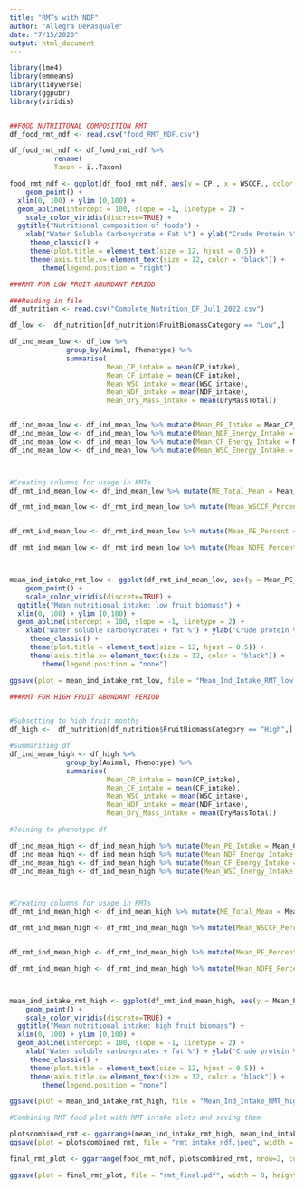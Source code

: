 ---
title: "RMTs with NDF"
author: "Allegra DePasquale"
date: "7/15/2020"
output: html_document
---
``` {r}
library(lme4)
library(emmeans)
library(tidyverse)
library(ggpubr)
library(viridis)


##FOOD NUTRIITONAL COMPOSITION RMT
df_food_rmt_ndf <- read.csv("food_RMT_NDF.csv")

df_food_rmt_ndf <- df_food_rmt_ndf %>% 
           rename(
           Taxon = ï..Taxon)                       

food_rmt_ndf <- ggplot(df_food_rmt_ndf, aes(y = CP., x = WSCCF., color = Food.Type, shape = Food.Type)) + 
    geom_point() +
  xlim(0, 100) + ylim (0,100) +
  geom_abline(intercept = 100, slope = -1, linetype = 2) +
    scale_color_viridis(discrete=TRUE) +
  ggtitle("Nutritional composition of foods") +
    xlab("Water Soluble Carbohydrate + Fat %") + ylab("Crude Protein %") +
     theme_classic() +
     theme(plot.title = element_text(size = 12, hjust = 0.5)) +
     theme(axis.title.x= element_text(size = 12, color = "black")) +
        theme(legend.position = "right")


``` 

```{r}

###RMT FOR LOW FRUIT ABUNDANT PERIOD

###Reading in file
df_nutrition <- read.csv("Complete_Nutrition_DF_Jul1_2022.csv")

df_low <-  df_nutrition[df_nutrition$FruitBiomassCategory == "Low",]

df_ind_mean_low <- df_low %>%
              group_by(Animal, Phenotype) %>%
              summarise(
                        Mean_CP_intake = mean(CP_intake),
                        Mean_CF_intake = mean(CF_intake),
                        Mean_WSC_intake = mean(WSC_intake),
                        Mean_NDF_intake = mean(NDF_intake),
                        Mean_Dry_Mass_intake = mean(DryMassTotal))


df_ind_mean_low <- df_ind_mean_low %>% mutate(Mean_PE_Intake = Mean_CP_intake * 4)  
df_ind_mean_low <- df_ind_mean_low %>% mutate(Mean_NDF_Energy_Intake = Mean_NDF_intake * 4)
df_ind_mean_low <- df_ind_mean_low %>% mutate(Mean_CF_Energy_Intake = Mean_CF_intake * 9)
df_ind_mean_low <- df_ind_mean_low %>% mutate(Mean_WSC_Energy_Intake = Mean_WSC_intake * 4)



#Creating columns for usage in RMTs
df_rmt_ind_mean_low <- df_ind_mean_low %>% mutate(ME_Total_Mean = Mean_PE_Intake + Mean_CF_Energy_Intake + Mean_WSC_Energy_Intake + Mean_NDF_Energy_Intake)

df_rmt_ind_mean_low <- df_rmt_ind_mean_low %>% mutate(Mean_WSCCF_Percent = ((Mean_WSC_Energy_Intake + Mean_CF_Energy_Intake)/ME_Total_Mean)*100)


df_rmt_ind_mean_low <- df_rmt_ind_mean_low %>% mutate(Mean_PE_Percent = (Mean_PE_Intake/ME_Total_Mean)*100)

df_rmt_ind_mean_low <- df_rmt_ind_mean_low %>% mutate(Mean_NDFE_Percent = (Mean_NDF_Energy_Intake/ME_Total_Mean)*100)



mean_ind_intake_rmt_low <- ggplot(df_rmt_ind_mean_low, aes(y = Mean_PE_Percent, x = Mean_WSCCF_Percent, color = Phenotype)) + 
    geom_point() +
    scale_color_viridis(discrete=TRUE) +
  ggtitle("Mean nutritional intake: low fruit biomass") +
  xlim(0, 100) + ylim (0,100) +
  geom_abline(intercept = 100, slope = -1, linetype = 2) +
    xlab("Water soluble carbohydrates + fat %") + ylab("Crude protein %") +
     theme_classic() +
     theme(plot.title = element_text(size = 12, hjust = 0.5)) +
     theme(axis.title.x= element_text(size = 12, color = "black")) +
        theme(legend.position = "none")

ggsave(plot = mean_ind_intake_rmt_low, file = "Mean_Ind_Intake_RMT_low.jpg", width = 4, height = 4, units = "in")

```

```{r}

###RMT FOR HIGH FRUIT ABUNDANT PERIOD


#Subsetting to high fruit months
df_high <-  df_nutrition[df_nutrition$FruitBiomassCategory == "High",]

#Summarizing df
df_ind_mean_high <- df_high %>%
              group_by(Animal, Phenotype) %>%
              summarise(
                        Mean_CP_intake = mean(CP_intake),
                        Mean_CF_intake = mean(CF_intake),
                        Mean_WSC_intake = mean(WSC_intake),
                        Mean_NDF_intake = mean(NDF_intake),
                        Mean_Dry_Mass_intake = mean(DryMassTotal))

#Joining to phenotype df

df_ind_mean_high <- df_ind_mean_high %>% mutate(Mean_PE_Intake = Mean_CP_intake * 4)  
df_ind_mean_high <- df_ind_mean_high %>% mutate(Mean_NDF_Energy_Intake = Mean_NDF_intake * 4)
df_ind_mean_high <- df_ind_mean_high %>% mutate(Mean_CF_Energy_Intake = Mean_CF_intake * 9)
df_ind_mean_high <- df_ind_mean_high %>% mutate(Mean_WSC_Energy_Intake = Mean_WSC_intake * 4)



#Creating columns for usage in RMTs
df_rmt_ind_mean_high <- df_ind_mean_high %>% mutate(ME_Total_Mean = Mean_PE_Intake + Mean_CF_Energy_Intake + Mean_WSC_Energy_Intake + Mean_NDF_Energy_Intake)

df_rmt_ind_mean_high <- df_rmt_ind_mean_high %>% mutate(Mean_WSCCF_Percent = ((Mean_WSC_Energy_Intake + Mean_CF_Energy_Intake)/ME_Total_Mean)*100)


df_rmt_ind_mean_high <- df_rmt_ind_mean_high %>% mutate(Mean_PE_Percent = (Mean_PE_Intake/ME_Total_Mean)*100)

df_rmt_ind_mean_high <- df_rmt_ind_mean_high %>% mutate(Mean_NDFE_Percent = (Mean_NDF_Energy_Intake/ME_Total_Mean)*100)



mean_ind_intake_rmt_high <- ggplot(df_rmt_ind_mean_high, aes(y = Mean_PE_Percent, x = Mean_WSCCF_Percent, color = Phenotype)) + 
    geom_point() +
    scale_color_viridis(discrete=TRUE) +
  ggtitle("Mean nutritional intake: high fruit biomass") +
  xlim(0, 100) + ylim (0,100) +
  geom_abline(intercept = 100, slope = -1, linetype = 2) +
    xlab("Water soluble carbohydrates + fat %") + ylab("Crude protein %") +
     theme_classic() +
     theme(plot.title = element_text(size = 12, hjust = 0.5)) +
     theme(axis.title.x= element_text(size = 12, color = "black")) +
        theme(legend.position = "none")

ggsave(plot = mean_ind_intake_rmt_high, file = "Mean_Ind_Intake_RMT_high.jpg", width = 4, height = 4, units = "in")


```

```{r}
#Combining RMT food plot with RMT intake plots and saving them

plotscombined_rmt <- ggarrange(mean_ind_intake_rmt_high, mean_ind_intake_rmt_low, nrow=1, common.legend = TRUE, legend="bottom")
ggsave(plot = plotscombined_rmt, file = "rmt_intake_ndf.jpeg", width = 8, height = 4, units = "in")

final_rmt_plot <- ggarrange(food_rmt_ndf, plotscombined_rmt, nrow=2, common.legend = FALSE)

ggsave(plot = final_rmt_plot, file = "rmt_final.pdf", width = 8, height = 8, units = "in")

```


